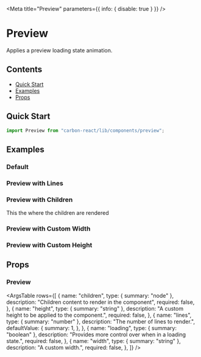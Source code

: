 
<Meta title="Preview" parameters={{ info: { disable: true } }} />

# Preview

Applies a preview loading state animation.

## Contents

- [Quick Start](#quick-start)
- [Examples](#examples)
- [Props](#props)

## Quick Start

```javascript
import Preview from "carbon-react/lib/components/preview";
```

## Examples

### Default

<Canvas>
  <Story name="default">
    <PreviewComponent loading />
  </Story>
</Canvas>

### Preview with Lines

<Canvas>
  <Story name="with Lines">
    <PreviewComponent loading lines={6} />
  </Story>
</Canvas>

### Preview with Children

<Canvas>
  <Story name="with Children">
    <PreviewComponent>
      This the where the children are rendered
    </PreviewComponent>
  </Story>
</Canvas>

### Preview with Custom Width

<Canvas>
  <Story name="with Width">
    <PreviewComponent loading width={"256px"} />
  </Story>
</Canvas>

### Preview with Custom Height

<Canvas>
  <Story name="with Height">
    <PreviewComponent loading height={"256px"} />
  </Story>
</Canvas>

## Props

### Preview

<StyledSystemProps margin noHeader />

<ArgsTable
  rows={[
    {
      name: "children",
      type: { summary: "node" },
      description: "Children content to render in the component",
      required: false,
    },
    {
      name: "height",
      type: { summary: "string" },
      description: "A custom height to be applied to the component.",
      required: false,
    },
    {
      name: "lines",
      type: { summary: "number" },
      description: "The number of lines to render.",
      defaultValue: {
        summary: 1,
      },
    },
    {
      name: "loading",
      type: { summary: "boolean" },
      description: "Provides more control over when in a loading state.",
      required: false,
    },
    {
      name: "width",
      type: { summary: "string" },
      description: "A custom width.",
      required: false,
    },
  ]}
/>
